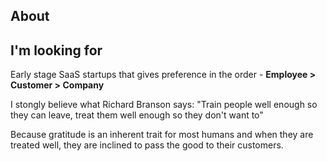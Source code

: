 ## About

## I'm looking for
Early stage SaaS startups that gives preference in the order - **Employee > Customer > Company**

I stongly believe what Richard Branson says:
"Train people well enough so they can leave, treat them well enough so they don't want to"

Because gratitude is an inherent trait for most humans and when they are treated well, 
they are inclined to pass the good to their customers.